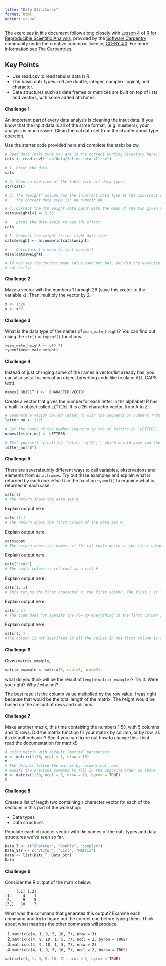 ```yaml
---
title: "Data Structures"
format: html
editor: visual
---
```


The exercises in this document follow along closely with [Lesson 4](https://swcarpentry.github.io/r-novice-gapminder/04-data-structures-part1.html) of [R for Reproducible Scientific Analysis](https://swcarpentry.github.io/r-novice-gapminder/), provided by the [Software Carpentry](https://software-carpentry.org/) community under the creative commons license, [CC-BY 4.0](https://creativecommons.org/licenses/by/4.0/). For more information see [The Carpentries](https://carpentries.org/).

::: callout-tip
## Key Points

-   Use read.csv to read tabular data in R.
-   The basic data types in R are double, integer, complex, logical, and character.
-   Data structures such as data frames or matrices are built on top of lists and vectors, with some added attributes.
:::

#### Challenge 1

An important part of every data analysis is cleaning the input data. If you know that the input data is all of the same format, (e.g. numbers), your analysis is much easier! Clean the cat data set from the chapter about type coercion.

Use the starter code provided here and complete the tasks below.

<!-- Challenge 1 answer begin -->

```r
# Read data (make sure you are in the correct working directory here!)
cats <- read.csv(file="data/feline-data_v2.csv")

# 1. Print the data
cats

# 2. Show an overview of the table with all data types
str(cats)

# 3. The "weight" column has the incorrect data type ## the incorrect data type is character ##.
#    The correct data type is: ## numeric ##

# 4. Correct the 4th weight data point with the mean of the two given values
cats$weight[4] <- 2.35

#    print the data again to see the effect
cats

# 5. Convert the weight to the right data type
cats$weight <- as.numeric(cats$weight)

#    Calculate the mean to test yourself
mean(cats$weight)

# If you see the correct mean value (and not NA), you did the exercise
# correctly!
```

<!-- Challenge 1 answer end -->

#### Challenge 2

Make a vector with the numbers 1 through 26 (save this vector to the variable `x`). Then, multiply the vector by 2.

<!-- Challenge 2 answer begin -->

```r
x <- 1:26
x <- x*2
```

<!-- Challenge 2 answer end -->

#### Challenge 3

What is the data type of the names of `mean_male_height`? You can find out using the `str()` or `typeof()` functions.

<!-- Challenge 3 answer begin -->

```r
mean_male_height <- c(5.7)
typeof(mean_male_height)
```

<!-- Challenge 3 answer end -->

#### Challenge 4

Instead of just changing some of the names a vector/list already has, you can also set all names of an object by writing code like (replace ALL CAPS text):

```         
names( OBJECT ) <-  CHARACTER_VECTOR
```

Create a vector that gives the number for each letter in the alphabet! R has a built-in object called `LETTERS`. It is a 26-character vector, from A to Z.

<!-- Challenge 4 answer begin -->

```r
# Generate a vector called letter_no with the sequence of numbers from 1 to 26!
letter_no <- 1:26

# Set the names of the number sequence to the 26 letters in `LETTERS`.
names(letter_no) <- LETTERS

# Test yourself by calling `letter_no["B"]`, which should give you the number 2!
letter_no["B"]
```

<!-- Challenge 4 answer end -->

#### Challenge 5

There are several subtly different ways to call variables, observations and elements from `data.frames`. Try out these examples and explain what is returned by each one. *Hint*: Use the function `typeof()` to examine what is returned in each case.

<!-- Challenge 5 answer begin -->

```r
cats[1]
# The return shows the data set #
```

Explain output here.

```r
cats[[1]]
# The return shows the first column of the data set #
```

Explain output here.

```r
cats$coat
# The return shows the names  of the cat coats which is the first column. The return is a vector to the coats column #
```

Explain output here.

```r
cats["coat"]
# The coats column is returned as a list #
```

Explain output here.

```r
cats[1, 1]
# This retuns the first character in the first column. The first 1 is for the first column and the second 1 is for the first row in the first column. It is the characters being shown #
```

Explain output here.

```r
cats[, 1]
# The code does not specify the row so everything in the first column is listed as a vector 
```

Explain output here.

```r
cats[1, ]
#The column is not specified so all the values in the first column is shown as a list 
```

<!-- Challenge 5 answer end -->

#### Challenge 6

Given `matrix_example`,

```r
matrix_example <- matrix(0, ncol=6, nrow=3)
```

what do you think will be the result of `length(matrix_example)`? Try it. Were you right? Why / why not?

<!-- Challenge 6 answer begin -->

The best result is the column value multiplied by the row value. I was right because that would be the total length of the matrix. The height would be based on the amount of rows and columns.

<!-- Challenge 6 answer end -->

#### Challenge 7

Make another matrix, this time containing the numbers 1:50, with 5 columns and 10 rows. Did the matrix function fill your matrix by column, or by row, as its default behavior? See if you can figure out how to change this. (hint: read the documentation for matrix!)

<!-- Challenge 7 answer begin -->

```r
# using matrix with default `matrix` parameters
m <- matrix(1:50, ncol = 5, nrow = 10)
m
# The default filled the matrix by columns not rows 
# modify the previous command to fill in the opposite order as above
m <- matrix(1:50, ncol = 5, nrow = 10, byrow = TRUE)
m
```

<!-- Challenge 7 answer end -->

#### Challenge 8

Create a list of length two containing a character vector for each of the sections in this part of the workshop:

-   Data types
-   Data structures

Populate each character vector with the names of the data types and data structures we've seen so far.

<!-- Challenge 8 answer begin -->

```r
Data_T <- c("Charater", "Double", "complex")
Data_Str <- c("Vector", "List", "Matrix")
Data <- list(Data_T, Data_Str)
Data
```

<!-- Challenge 8 answer end -->

#### Challenge 9

Consider the R output of the matrix below:

```         
     [,1] [,2]
[1,]    4    1
[2,]    9    5
[3,]   10    7
```

What was the command that generated this output? Examine each command and try to figure out the correct one before typing them. Think about what matrices the other commands will produce.

1.  `matrix(c(4, 1, 9, 5, 10, 7), nrow = 3)`
2.  `matrix(c(4, 9, 10, 1, 5, 7), ncol = 2, byrow = TRUE)`
3.  `matrix(c(4, 9, 10, 1, 5, 7), nrow = 2)`
4.  `matrix(c(4, 1, 9, 5, 10, 7), ncol = 2, byrow = TRUE)`

<!-- Challenge 9 answer begin -->

```r
matrix(c(4, 1, 9, 5, 10, 7), ncol = 2, byrow = TRUE)
```

<!-- Challenge 9 answer end -->

